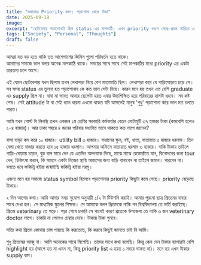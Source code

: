```yaml
---
title: "সমাজের Priority বদল: পড়াশোনা থেকে টাকা"
date: 2025-09-18
image: 
excerpt: "ছোটবেলায় পড়াশোনাই ছিল status-এর মাপকাঠি। এখন priority বদলে গেছে—প্রথম সারিতে এসেছে টাকা।"
tags: ["Society", "Personal", "Thoughts"]
draft: false
---
```


আমরা যত বড় হতে থাকি তত আশেপাশের জিনিস গুলো পরিবর্তন হতে থাকে।  
আমাদের সমাজে ভাল বলার অনেক মাপকাঠি থাকে। সময়ের সাথে সাথে সেই মাপকাঠির মধ্যে priority এর একটা তারতম্য চলে আসে।  

এই যেমন ছোটবেলায় যখন ছিলাম তখন লেখাপড়া নিয়ে বেশ মাতামাতি ছিল। লেখাপড়া করে যে গাড়িঘোড়ায় চড়ে সে। সব সময় status এর তুলনা হত পড়াশোনায় কে কত ভাল সেটা নিয়ে। কারন মনে হয় তখন এত বেশি graduate এর supply ছিল না। বাবা মা ভাবত আমার ছেলেটা হয়ত এবার উচ্চশিক্ষিত হয়ে পরিবারের হালটা ধরবে। সব কষ্ট শেষ। সেই attitude টা বা সেই ধ্যান ধারনা এখনো থাকত যদি আসলেই মানুষ 'শুধু' পড়াশোনা করে ভাল মত চলতে পারত।  

আমি যখন পোস্ট টা লিখছি তখন একজন ১ম শ্রেণির সরকারি কর্মকর্তার বেতন মোটামুটি ৩৭ হাজার টাকা (কমবেশি হলেও ২-৪ হাজার)। আর ঢাকা শহরে ৪ জনের পরিবার মধ্যবিত্ত ভাবে থাকতে কত লাগে জানেন?  

বাসা ভাড়া কম করে ১০ হাজার। utility bill ৩ হাজার। সন্তানের স্কুল, বই, খাতা, যাতায়াত ৫ হাজার ধরলাম। তিন বেলা খেতে বাজার করতে হবে ১৫ হাজার ধরলাম। আপনার অফিসে যাতায়াত ধরলাম ৩ হাজার। বাকি টাকায় তাইলে গাড়ি-ঘোড়ায় চড়েন, বুড় বাপ মারে দেন যে এতদিন আপনাকে দিছে, মাঝে মাঝে রেস্তোরাঁতে যান, বিনোদনের জন্য tour দেন, চিকিৎসা করান, কি সামনে একটা নিজের স্থায়ি আবাসের জন্য বাড়ি বানাবেন না তাইলে জমান। পারবেন না। বলতে হবে ফকিন্নি হইয়া জন্মাইছি ফকিন্নি হইয়া মরমু।  

এজন্য মনে হয় সমাজে status symbol হিসেবে পড়াশোনার priority কিছুটা কমে গেছে। priority বেড়েছে টাকার।  

২ দিন আগের কথা। আমি আমার সময় সুযোগ অনুযায়ী ১/২ টা টিউশনি করাই। আমার পুরনো ছাত্র প্রিতমের বাবার সাথে দেখা হল। সে মাধ্যমিক স্কুলের শিক্ষক। সে আমাকে বলল প্রিতমকে নাকি গন বিশ্ববিদ্যালয় তে ভর্তি করাইছে। প্রিতম veterinary তে পড়ে। পড়া শেষে চাকরি সে পাবেই কারণ প্রত্যেক উপজেলা তে নাকি ৩ জন veterinary doctor লাগে। চাকরি না পেলেও চেম্বার দেবে। টাকায় টাকা গুনবে।  

সত্যি কথা প্রিতম কোথায় চান্স পায়ছে কি করতেছে, কি করবে কিছুই জানতে চাই নি আমি।  

শুধু প্রিতমের আব্বু না। আমি অনেকের সাথে মিশেছি। তাদের সাথে কথা বলেছি। কিন্তু কেন যেন টাকার ব্যাপারটা বেশি highlight হয় (আগে হত না এমন না, কিন্তু priority list এ হয়ত ১ নম্বরে থাকত না)। মনে হয় এখন টাকার supply কম।

